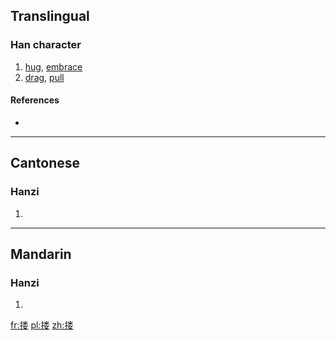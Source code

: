 {{also|摟}}
==Translingual==

===Han character===
{{Han char|rn=64|rad=手|as=09|sn=12|four=|canj=手火木女 (QFDV)}}

# [[hug]], [[embrace]]
# [[drag]], [[pull]]

====References====
* {{Han ref|kx=0445.341|hdz=31923.120|uh=6402|ud=25602}}

----

==Cantonese==

===Hanzi===
{{yue-hanzi|jyut=|y=lau5, lau1 lau2 lau4|tra=摟}}

# {{defn|lang=yue|sort=手09}}

----

==Mandarin==

===Hanzi===
{{cmn-hanzi|tra=摟|pin=[[lōu]] ([[lou1]]), [[lóu]] ([[lou2]]), [[lǒu]] ([[lou3]])|wg=lou<sup>1</sup>, lou<sup>2</sup>, lou<sup>3</sup>}}

# {{defn|lang=cmn|sort=手09}}

[[fr:搂]]
[[pl:搂]]
[[zh:搂]]